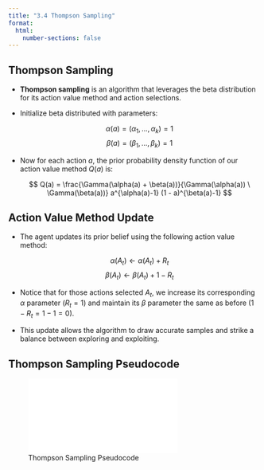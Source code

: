 ```yaml
---
title: "3.4 Thompson Sampling"
format:
  html:
    number-sections: false
---
```


## Thompson Sampling

- **Thompson sampling** is an algorithm that leverages the beta distribution for its action value method and action selections.

- Initialize beta distributed with parameters:

  $$
  \alpha(a) = (\alpha_{1}, . . . , \alpha_{k}) = 1
  $$
  $$
  \beta(a) = (\beta_{1}, . . . , \beta_{k}) = 1
  $$

- Now for each action $a$, the prior probability density function of our action value method $Q(a)$ is:

  $$
  Q(a) = \frac{\Gamma(\alpha(a) + \beta(a))}{\Gamma(\alpha(a)) \ \Gamma(\beta(a))} a^{\alpha(a)-1} (1 - a)^{\beta(a)-1}
  $$

## Action Value Method Update

- The agent updates its prior belief using the following action value method:

  $$
  \alpha(A_{t}) \gets \alpha(A_{t}) + R_{t}
  $$
  $$
  \beta(A_{t}) \gets \beta(A_{t}) + 1 - R_{t}
  $$

- Notice that for those actions selected $A_t$, we increase its corresponding $\alpha$ parameter ($R_t = 1$) and maintain its $\beta$ parameter the same as before ($1 - R_t = 1 - 1 = 0$).

- This update allows the algorithm to draw accurate samples and strike a balance between exploring and exploiting.

## Thompson Sampling Pseudocode

![Thompson Sampling Pseudocode](MAB/imgs/1-3MAB.pdf)
